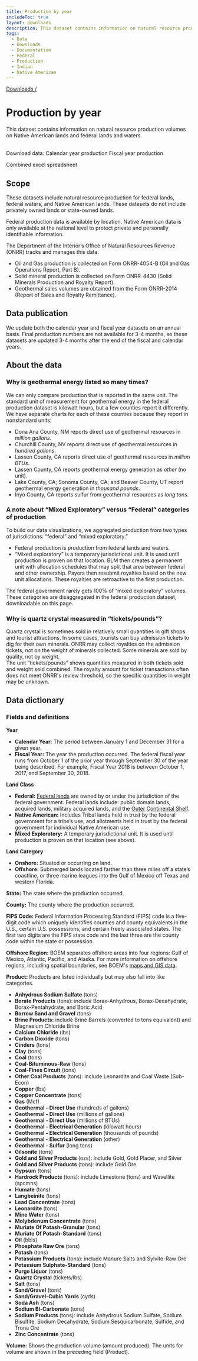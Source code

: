 ```yaml
---
title: Production by year
includeToc: true
layout: downloads
description: This dataset contains information on natural resource production volumes on Native American lands and federal lands and waters. We only provide production volumes for Native American lands by fiscal year.
tags:
  - Data
  - Downloads
  - Documentation
  - Federal
  - Production
  - Indian
  - Native American
---
```


[Downloads /](/downloads/)

# Production by year

This dataset contains information on natural resource production volumes on Native American lands and federal lands and waters. <br/><br/>


Download data:
<DownloadDataFile linkType="DownloadCsv" dataSet="calendar_year_production.csv">
  Calendar year production
</DownloadDataFile>
<DownloadDataFile linkType="DownloadCsv" dataSet="fiscal_year_production.csv">
  Fiscal year production
</DownloadDataFile>

<DownloadDataFile linkType="DownloadXls" dataSet="all_production.xlsx">
Combined excel spreadsheet
</DownloadDataFile>

## Scope

These datasets include natural resource production for federal lands, federal waters, and Native American lands. These datasets do not include privately owned lands or state-owned lands.
<br />

Federal production data is available by location. Native American data is only available at the national level to protect private and personally identifiable information.
<br />

The Department of the Interior’s Office of Natural Resources Revenue (ONRR) tracks and manages this data.
- Oil and Gas production is collected on Form ONRR-4054-B (Oil and Gas Operations Report, Part B). 
- Solid mineral production is collected on Form ONRR-4430 (Solid Minerals Production and Royalty Report). 
- Geothermal sales volumes are obtained from the Form ONRR-2014 (Report of Sales and Royalty Remittance).

## Data publication

We update both the calendar year and fiscal year datasets on an annual basis. Final production numbers are not available for 3-4 months, so these datasets are updated 3-4 months after the end of the fiscal and calendar years.

## About the data

### Why is geothermal energy listed so many times?

We can only compare production that is reported in the same unit. The standard unit of measurement for geothermal energy in the federal production dataset is kilowatt hours, but a few counties report it differently. We have separate charts for each of these counties because they report in nonstandard units:

* Dona Ana County, NM reports direct use of geothermal resources in _million gallons_.
* Churchill County, NV reports direct use of geothermal resources in _hundred gallons_.
* Lassen County, CA reports direct use of geothermal resources in _million BTUs_.
* Lassen County, CA reports geothermal energy generation as _other_ (no unit).
* Lake County, CA; Sonoma County, CA; and Beaver County, UT report geothermal energy generation in _thousand pounds_.
* Inyo County, CA reports sulfur from geothermal resources as _long tons_.

### A note about “Mixed Exploratory” versus “Federal” categories of production

To build our data visualizations, we aggregated production from two types of jurisdictions: “federal” and “mixed exploratory.”

* Federal production is production from federal lands and waters.
* “Mixed exploratory” is a temporary jurisdictional unit. It is used until production is proven on that location. BLM then creates a permanent unit with allocation schedules that may split that area between federal and other ownership. Payors then resubmit royalties based on the new unit allocations. These royalties are retroactive to the first production.

The federal government rarely gets 100% of “mixed exploratory” volumes. These categories are disaggregated in the federal production dataset, downloadable on this page.

<h3 alt="Quartz crystal units">Why is quartz crystal measured in “tickets/pounds”?</h3>

Quartz crystal is sometimes sold in relatively small quantities in gift shops and tourist attractions. In some cases, tourists can buy admission tickets to dig for their own minerals. ONRR may collect royalties on the admission tickets, not on the weight of minerals collected. Some minerals are sold by quality, not by weight.
<br />
The unit “tickets/pounds” shows quantities measured in both tickets sold and weight sold combined. The royalty amount for ticket transactions often does not meet ONRR's review threshold, so the specific quantities in weight may be unknown.

## Data dictionary

### Fields and definitions

**Year**
* **Calendar Year:** The period between January 1 and December 31 for a given year.
* **Fiscal Year:**  The year the production occurred. The federal fiscal year runs from October 1 of the prior year through September 30 of the year being described. For example, Fiscal Year 2018 is between October 1, 2017, and September 30, 2018.

**Land Class**
  * **Federal:**  [Federal lands](https://fas.org/sgp/crs/misc/R42346.pdf) are owned by or under the jurisdiction of the federal government. Federal lands include: public domain lands, acquired lands, military acquired lands, and the [Outer Continental Shelf](https://www.boem.gov/OCS-Lands-Act-History/).
  * **Native American:**  Includes Tribal lands held in trust by the federal government for a tribe’s use, and allotments held in trust by the federal government for individual Native American use.
  * **Mixed Exploratory:**  A temporary jurisdictional unit. It is used until production is proven on that location (see above).

**Land Category**
  * **Onshore:**  Situated or occurring on land.
  * **Offshore:**  Submerged lands located farther than three miles off a state’s coastline, or three marine leagues into the Gulf of Mexico off Texas and western Florida.

**State:** The state where the production occurred.
<br />

**County:** The county where the production occurred.
<br />

**FIPS Code:** Federal Information Processing Standard (FIPS) code is a five-digit code which uniquely identifies counties and county equivalents in the U.S., certain U.S. possessions, and certain freely associated states. The first two digits are the FIPS state code and the last three are the county code within the state or possession.
<br />

**Offshore Region:** BOEM separates offshore areas into four regions: Gulf of Mexico, Atlantic, Pacific, and Alaska. For more information on offshore regions, including spatial boundaries, see BOEM's [maps and GIS data](http://www.boem.gov/Maps-and-GIS-Data/).
<br />

**Product:** Products are listed individually but may also fall into like categories.
  * **Anhydrous Sodium Sulfate** (tons)
  * **Borate Products** (tons): include Borax-Anhydrous, Borax-Decahydrate, Borax-Pentahydrate, and Boric Acid
  * **Borrow Sand and Gravel** (tons)
  * **Brine Products:** include Brine Barrels (converted to tons equivalent) and Magnesium Chloride Brine
  * **Calcium Chloride** (lbs)
  * **Carbon Dioxide** (tons)
  * **Cinders** (tons)
  * **Clay** (tons)
  * **Coal** (tons)
  * **Coal-Bituminous-Raw** (tons)
  * **Coal-Fines Circuit** (tons)
  * **Other Coal Products** (tons): include Leonardite and Coal Waste (Sub-Econ)
  * **Copper** (lbs)
  * **Copper Concentrate** (tons)
  * **Gas** (Mcf)
  * **Geothermal - Direct Use** (hundreds of gallons)
  * **Geothermal - Direct Use** (millions of gallons)
  * **Geothermal - Direct Use** (millions of BTUs)
  * **Geothermal - Electrical Generation** (kilowatt hours)
  * **Geothermal - Electrical Generation** (thousands of pounds)
  * **Geothermal - Electrical Generation** (other)
  * **Geothermal - Sulfur** (long tons)
  * **Gilsonite** (tons)
  * **Gold and Silver Products** (ozs): include Gold, Gold Placer, and Silver
  * **Gold and Silver Products** (tons): include Gold Ore
  * **Gypsum** (tons)
  * **Hardrock Products** (tons): include Limestone (tons) and Wavellite (spcmns)
  * **Humate** (tons)
  * **Langbeinite** (tons)
  * **Lead Concentrate** (tons)
  * **Leonardite** (tons)
  * **Mine Water** (tons)
  * **Molybdenum Concentrate** (tons)
  * **Muriate Of Potash-Granular** (tons)
  * **Muriate Of Potash-Standard** (tons)
  * **Oil** (bbls)
  * **Phosphate Raw Ore** (tons)
  * **Potash** (tons)
  * **Potassium Products** (tons): include Manure Salts and Sylvite-Raw Ore
  * **Potassium Sulphate-Standard** (tons)
  * **Purge Liquor** (tons)
  * **Quartz Crystal** (tickets/lbs)
  * **Salt** (tons)
  * **Sand/Gravel** (tons)
  * **Sand/Gravel-Cubic Yards** (cyds)
  * **Soda Ash** (tons)
  * **Sodium Bi-Carbonate** (tons)
  * **Sodium Products** (tons): include Anhydrous Sodium Sulfate, Sodium Bisulfite, Sodium Decahydrate, Sodium Sesquicarbonate, Sulfide, and Trona Ore
  * **Zinc Concentrate** (tons)

**Volume:** Shows the production volume (amount produced). The units for volume are shown in the preceding field (Product).
